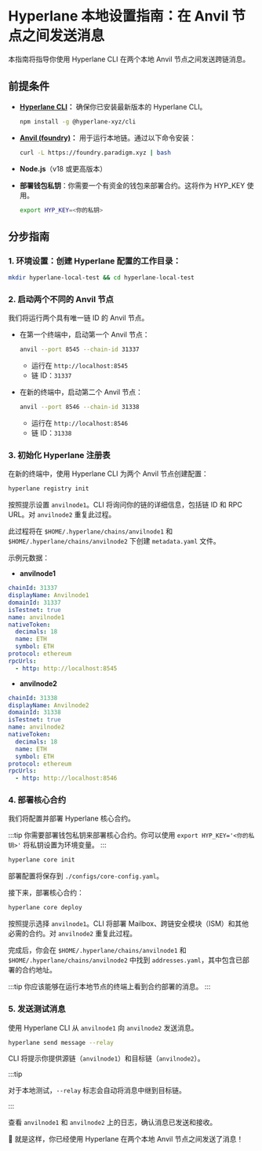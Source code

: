 # Hyperlane 本地设置指南：在 Anvil 节点之间发送消息

本指南将指导你使用 Hyperlane CLI 在两个本地 Anvil 节点之间发送跨链消息。

## 前提条件

- **[Hyperlane CLI](https://docs.hyperlane.xyz/docs/reference/cli)：** 确保你已安装最新版本的 Hyperlane CLI。

  ```bash
  npm install -g @hyperlane-xyz/cli
  ```

- **[Anvil (foundry)](https://book.getfoundry.sh/getting-started/installation)：** 用于运行本地链。通过以下命令安装：
  ```bash
  curl -L https://foundry.paradigm.xyz | bash
  ```
- **Node.js**（v18 或更高版本）
- **部署钱包私钥**：你需要一个有资金的钱包来部署合约。这将作为 HYP_KEY 使用。
  ```bash
  export HYP_KEY=<你的私钥>
  ```

## 分步指南

### 1. 环境设置：创建 Hyperlane 配置的工作目录：

```bash
mkdir hyperlane-local-test && cd hyperlane-local-test
```

### 2. 启动两个不同的 Anvil 节点

我们将运行两个具有唯一链 ID 的 Anvil 节点。

- 在第一个终端中，启动第一个 Anvil 节点：

  ```bash
  anvil --port 8545 --chain-id 31337
  ```

  - 运行在 `http://localhost:8545`
  - 链 ID：`31337`

- 在新的终端中，启动第二个 Anvil 节点：

  ```bash
  anvil --port 8546 --chain-id 31338
  ```

  - 运行在 `http://localhost:8546`
  - 链 ID：`31338`

### 3. 初始化 Hyperlane 注册表

在新的终端中，使用 Hyperlane CLI 为两个 Anvil 节点创建配置：

```bash
hyperlane registry init
```

按照提示设置 `anvilnode1`。CLI 将询问你的链的详细信息，包括链 ID 和 RPC URL。对 `anvilnode2` 重复此过程。

此过程将在 `$HOME/.hyperlane/chains/anvilnode1` 和 `$HOME/.hyperlane/chains/anvilnode2` 下创建 `metadata.yaml` 文件。

示例元数据：

- **anvilnode1**

```yaml
chainId: 31337
displayName: Anvilnode1
domainId: 31337
isTestnet: true
name: anvilnode1
nativeToken:
  decimals: 18
  name: ETH
  symbol: ETH
protocol: ethereum
rpcUrls:
  - http: http://localhost:8545
```

- **anvilnode2**

```yaml
chainId: 31338
displayName: Anvilnode2
domainId: 31338
isTestnet: true
name: anvilnode2
nativeToken:
  decimals: 18
  name: ETH
  symbol: ETH
protocol: ethereum
rpcUrls:
  - http: http://localhost:8546
```

### 4. 部署核心合约

我们将配置并部署 Hyperlane 核心合约。

:::tip
你需要部署钱包私钥来部署核心合约。你可以使用 `export HYP_KEY='<你的私钥>'` 将私钥设置为环境变量。
:::

```bash
hyperlane core init
```

部署配置将保存到 `./configs/core-config.yaml`。

接下来，部署核心合约：

```bash
hyperlane core deploy
```

按照提示选择 `anvilnode1`。CLI 将部署 Mailbox、跨链安全模块（ISM）和其他必需的合约。对 `anvilnode2` 重复此过程。

完成后，你会在 `$HOME/.hyperlane/chains/anvilnode1` 和 `$HOME/.hyperlane/chains/anvilnode2` 中找到 `addresses.yaml`，其中包含已部署的合约地址。

:::tip
你应该能够在运行本地节点的终端上看到合约部署的消息。
:::

### 5. 发送测试消息

使用 Hyperlane CLI 从 `anvilnode1` 向 `anvilnode2` 发送消息。

```bash
hyperlane send message --relay
```

CLI 将提示你提供源链（`anvilnode1`）和目标链（`anvilnode2`）。

:::tip

对于本地测试，`--relay` 标志会自动将消息中继到目标链。

:::

查看 `anvilnode1` 和 `anvilnode2` 上的日志，确认消息已发送和接收。

🎉 就是这样，你已经使用 Hyperlane 在两个本地 Anvil 节点之间发送了消息！
